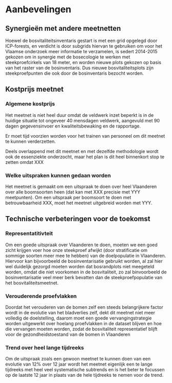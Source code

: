 # Aanbevelingen

## Synergieën met andere meetnetten

Hoewel de bosvitaliteitsinventaris gestart is met een grid opgelegd door ICP-forests, en verdicht is door subgrids hiervan te gebruiken om voor het Vlaamse onderzoek meer informatie te verzamelen, is sedert 2014-2015 gekozen om in synergie met de bosecologie te werken met steekproefcirkels van 18 meter, en worden nieuwe plots gekozen op basis van het raster van de bosinventaris. Dus nieuwe bosvitaliteitsplots zijn steekproefpunten die ook door de bosinventaris bezocht worden.

## Kostprijs meetnet


### Algemene kostprijs

Het meetnet is niet heel duur omdat de veldwerk inzet beperkt is in de huidige situatie tot ongeveer 40 mensdagen veldwerk, aangevuld met 90 dagen gegevensinvoer en kwaliteitsbewaking en de rapportage.

Er moet tijd voorzien worden voor het trainen van personeel om dit meetnet te kunnen verderzetten.

Deels overlappend met dit meetnet en met dezelfde methodologie wordt ook de essenziekte onderzocht, maar het plan is dit heel binnenkort stop te zetten omdat XXX

### Welke uitspraken kunnen gedaan worden

Het meetnet is gemaakt om een uitspraak te doen over heel Vlaanderen over alle boomsoorten heen (dat kan met XXX precisie met YYY meetpunten). Om een uitspraak per boomsoort te doen met betrouwbaarheid XXX, moet het meetnet uitgebreid worden met YYY.


## Technische verbeteringen voor de toekomst

### Representatitivteit

Om een goede uitspraak over Vlaanderen te doen, moeten we een goed zicht krijgen voer hoe onze steekproef afwijkt (door stratificatie om sommige soorten meer mee te hebben) van de doelpopulatie in Vlaanderen. Hiervoor kan bijvoorbeeld de bosinventarisatie gebruikt worden, al zal hier wel duidelijk gezorgd moeten worden dat bosrandplots niet meegeteld worden, omdat die niet voorkomen in de bosvitaliteit, zo zal binvoorbeeld de bosinventarisatie veel meer berk bevatten dan de steekproefpopulatie van het bosvitaliteitsmeetnet.

### Verouderende proefvlakken

Doordat het verouderen van de bomen zelf een steeds belangrijkere factor wordt in de evolutie van het bladverlies zelf, dekt dit meetnet niet meer volledig de doelstelling, daarom moet een goede vervangingstrategie worden uitgewerkt over hoelang proefvlakken in de dataset blijven en hoe die vervangen moeten worden, zodat de bosvitaliteit representatief blijft voor de gezondheidstoestand van de bomen in Vlaanderen

### Trend over heel lange tijdreeks

Om de uitspraak zoals een gewoon meetnet te kunnen doen van een evolutie van 12% over 12 jaar wordt het meetnet eigenlijk een te lange tijdreeks met heel veel systematische subtrends en is het beter te focussen op de laatste 12 jaar in plaats van de hele tijdreeks te nemen voor de trend.